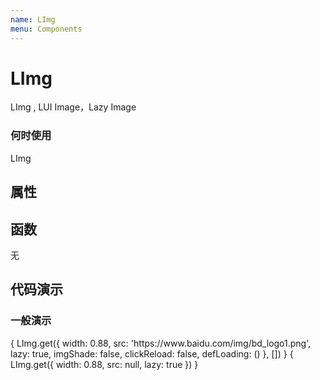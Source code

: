 ```yaml
---
name: LImg
menu: Components
---
```




# LImg

LImg , LUI Image，Lazy Image

### 何时使用
LImg


## 属性

<PropsTable of={LImgClass} />

## 函数
无


## 代码演示

### 一般演示

<Playground>
  {
    LImg.get({ 
    width: 0.88,
     src: 'https://www.baidu.com/img/bd_logo1.png',
      lazy: true,
       imgShade: false,
       clickReload: false,
       defLoading: (<Loading size={0.44}/>)
       }, [])
    }
</Playground>

<Playground>
  {
    LImg.get({ 
    width: 0.88,
     src: null,
      lazy: true
       })
    }
</Playground>





